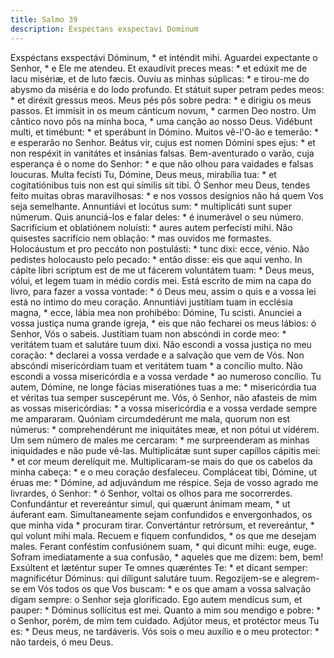 ```yaml
---
title: Salmo 39
description: Exspectans exspectavi Dominum
---
```


<div class="side-by-side not-content">
  <span class="text-justify">
    Exspéctans exspectávi Dóminum, * et inténdit mihi.
  </span>
  <span class="text-justify">
    Aguardei expectante o Senhor, * e Ele me atendeu.
  </span>
  <span class="text-justify">
    Et exaudívit preces meas: * et edúxit me de lacu misériæ, et de luto fæcis.
  </span>
  <span class="text-justify">
    Ouviu as minhas súplicas: * e tirou-me do abysmo da miséria e do lodo
    profundo.
  </span>
  <span class="text-justify">
    Et státuit super petram pedes meos: * et diréxit gressus meos.
  </span>
  <span class="text-justify">
    Meus pés pôs sobre pedra: * e dirigiu os meus passos.
  </span>
  <span class="text-justify">
    Et immísit in os meum cánticum novum, * carmen Deo nostro.
  </span>
  <span class="text-justify">
    Um cântico novo pôs na minha boca, * uma canção ao nosso Deus.
  </span>
  <span class="text-justify">
    Vidébunt multi, et timébunt: * et sperábunt in Dómino.
  </span>
  <span class="text-justify">
    Muitos vê-l'O-ão e temerão: * e esperarão no Senhor.
  </span>
  <span class="text-justify">
    Beátus vir, cujus est nomen Dómini spes ejus: * et non respéxit in vanitátes
    et insánias falsas.
  </span>
  <span class="text-justify">
    Bem-aventurado o varão, cuja esperança é o nome do Senhor: * e que não olhou
    para vaidades e falsas loucuras.
  </span>
  <span class="text-justify">
    Multa fecísti Tu, Dómine, Deus meus, mirabília tua: * et cogitatiónibus tuis
    non est qui símilis sit tibi.
  </span>
  <span class="text-justify">
    Ó Senhor meu Deus, tendes feito muitas obras maravilhosas: * e nos vossos
    desígnios não há quem Vos seja semelhante.
  </span>
  <span class="text-justify">
    Annuntiávi et locútus sum: * multiplicáti sunt super númerum.
  </span>
  <span class="text-justify">
    Quis anunciá-los e falar deles: * é inumerável o seu número.
  </span>
  <span class="text-justify">
    Sacrifícium et oblatiónem noluísti: * aures autem perfecísti mihi.
  </span>
  <span class="text-justify">
    Não quisestes sacrifício nem oblação: * mas ouvidos me formastes.
  </span>
  <span class="text-justify">
    Holocáustum et pro peccáto non postulásti: * tunc dixi: ecce, vénio.
  </span>
  <span class="text-justify">
    Não pedistes holocausto pelo pecado: * então disse: eis que aqui venho.
  </span>
  <span class="text-justify">
    In cápite libri scriptum est de me ut fácerem voluntátem tuam: * Deus meus,
    vólui, et legem tuam in médio cordis mei.
  </span>
  <span class="text-justify">
    Está escrito de mim na capa do livro, para fazer a vossa vontade: * ó Deus
    meu, assim o quis e a vossa lei está no íntimo do meu coração.
  </span>
  <span class="text-justify">
    Annuntiávi justítiam tuam in ecclésia magna, * ecce, lábia mea non
    prohibébo: Dómine, Tu scisti.
  </span>
  <span class="text-justify">
    Anunciei a vossa justiça numa grande igreja, * eis que não fecharei os meus
    lábios: ó Senhor, Vós o sabeis.
  </span>
  <span class="text-justify">
    Justítiam tuam non abscóndi in corde meo: * veritátem tuam et salutáre tuum
    dixi.
  </span>
  <span class="text-justify">
    Não escondi a vossa justiça no meu coração: * declarei a vossa verdade e a
    salvação que vem de Vós.
  </span>
  <span class="text-justify">
    Non abscóndi misericórdiam tuam et veritátem tuam * a concílio multo.
  </span>
  <span class="text-justify">
    Não escondi a vossa misericórdia e a vossa verdade * ao numeroso concílio.
  </span>
  <span class="text-justify">
    Tu autem, Dómine, ne longe fácias miseratiónes tuas a me: * misericórdia tua
    et véritas tua semper suscepérunt me.
  </span>
  <span class="text-justify">
    Vós, ó Senhor, não afasteis de mim as vossas misericórdias: * a vossa
    misericórdia e a vossa verdade sempre me ampararam.
  </span>
  <span class="text-justify">
    Quóniam circumdedérunt me mala, quorum non est númerus: * comprehendérunt me
    iniquitátes meæ, et non pótui ut vidérem.
  </span>
  <span class="text-justify">
    Um sem número de males me cercaram: * me surpreenderam as minhas iniquidades
    e não pude vê-las.
  </span>
  <span class="text-justify">
    Multiplicátæ sunt super capíllos cápitis mei: * et cor meum derelíquit me.
  </span>
  <span class="text-justify">
    Multiplicaram-se mais do que os cabelos da minha cabeça: * e o meu coração
    desfaleceu.
  </span>
  <span class="text-justify">
    Compláceat tibi, Dómine, ut éruas me: * Dómine, ad adjuvándum me réspice.
  </span>
  <span class="text-justify">
    Seja de vosso agrado me livrardes, ó Senhor: * ó Senhor, voltai os olhos
    para me socorrerdes.
  </span>
  <span class="text-justify">
    Confundántur et revereántur simul, qui quærunt ánimam meam, * ut áuferant
    eam.
  </span>
  <span class="text-justify">
    Simultaneamente sejam confundidos e envergonhados, os que minha vida *
    procuram tirar.
  </span>
  <span class="text-justify">
    Convertántur retrórsum, et revereántur, * qui volunt mihi mala.
  </span>
  <span class="text-justify">
    Recuem e fiquem confundidos, * os que me desejam males.
  </span>
  <span class="text-justify">
    Ferant conféstim confusiónem suam, * qui dicunt mihi: euge, euge.
  </span>
  <span class="text-justify">
    Sofram imediatamente a sua confusão, * aqueles que me dizem: bem, bem!
  </span>
  <span class="text-justify">
    Exsúltent et læténtur super Te omnes quæréntes Te: * et dicant semper:
    magnificétur Dóminus: qui díligunt salutáre tuum.
  </span>
  <span class="text-justify">
    Regozijem-se e alegrem-se em Vós todos os que Vos buscam: * e os que amam a
    vossa salvação digam sempre: o Senhor seja glorificado.
  </span>
  <span class="text-justify">
    Ego autem mendícus sum, et pauper: * Dóminus sollícitus est mei.
  </span>
  <span class="text-justify">
    Quanto a mim sou mendigo e pobre: * o Senhor, porém, de mim tem cuidado.
  </span>
  <span class="text-justify">
    Adjútor meus, et protéctor meus Tu es: * Deus meus, ne tardáveris.
  </span>
  <span class="text-justify">
    Vós sois o meu auxílio e o meu protector: * não tardeis, ó meu Deus.
  </span>
</div>
